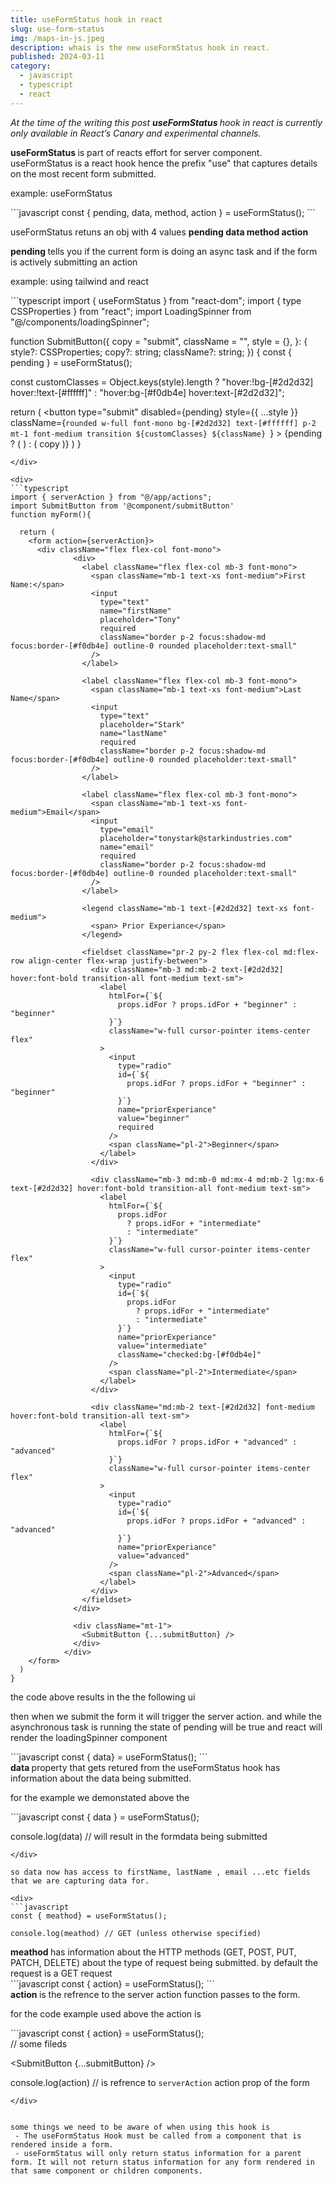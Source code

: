 ```yaml
---
title: useFormStatus hook in react
slug: use-form-status
img: /maps-in-js.jpeg
description: whais is the new useFormStatus hook in react.
published: 2024-03-11
category: 
  - javascript
  - typescript
  - react
---
```


<em> 
At the time of the writing this post <strong> useFormStatus </strong> hook in react is currently only available in React’s Canary and experimental channels.
</em>

<strong> useFormStatus </strong> is part of reacts effort for server component. useFormStatus is a react hook hence the prefix "use" that captures details on the most recent form submitted.

<Span> example: useFormStatus</Span>
<div>
```javascript
const { pending, data, method, action } = useFormStatus();
```
</div>

useFormStatus retuns an obj with 4 values <strong> pending </strong> <strong> data </strong> <strong> method </strong> <strong> action </strong>

<strong> pending </strong> tells you if the current form is doing an async task and if the form is actively submitting an action

<Span> example: using tailwind and react</Span>
<div>
```typescript
import { useFormStatus } from "react-dom";
import { type CSSProperties } from "react";
import LoadingSpinner from "@/components/loadingSpinner";

function SubmitButton({
  copy = "submit",
  className = "",
  style = {},
}: {
  style?: CSSProperties;
  copy?: string;
  className?: string;
}) {
  const { pending } = useFormStatus();

  const customClasses = Object.keys(style).length
    ? "hover:!bg-[#2d2d32] hover:!text-[#ffffff]"
    : "hover:bg-[#f0db4e] hover:text-[#2d2d32]";

  return (
    <button
      type="submit"
      disabled={pending}
      style={{ ...style }}
      className={`rounded w-full font-mono bg-[#2d2d32] text-[#ffffff] p-2 mt-1 font-medium transition ${customClasses} ${className} `}
    >
      {pending ? (
        <span className="w-full flex items-center justify-center">
          <LoadingSpinner />
        </span>
      ) : (
        copy
      )}
    </button>
  )
}
```
</div>

<div>
```typescript
import { serverAction } from "@/app/actions";
import SubmitButton from '@component/submitButton'
function myForm(){

  return (
    <form action={serverAction}>
      <div className="flex flex-col font-mono">
              <div>
                <label className="flex flex-col mb-3 font-mono">
                  <span className="mb-1 text-xs font-medium">First Name:</span>
                  <input
                    type="text"
                    name="firstName"
                    placeholder="Tony"
                    required
                    className="border p-2 focus:shadow-md focus:border-[#f0db4e] outline-0 rounded placeholder:text-small"
                  />
                </label>

                <label className="flex flex-col mb-3 font-mono">
                  <span className="mb-1 text-xs font-medium">Last Name</span>
                  <input
                    type="text"
                    placeholder="Stark"
                    name="lastName"
                    required
                    className="border p-2 focus:shadow-md focus:border-[#f0db4e] outline-0 rounded placeholder:text-small"
                  />
                </label>

                <label className="flex flex-col mb-3 font-mono">
                  <span className="mb-1 text-xs font-medium">Email</span>
                  <input
                    type="email"
                    placeholder="tonystark@starkindustries.com"
                    name="email"
                    required
                    className="border p-2 focus:shadow-md focus:border-[#f0db4e] outline-0 rounded placeholder:text-small"
                  />
                </label>

                <legend className="mb-1 text-[#2d2d32] text-xs font-medium">
                  <span> Prior Experiance</span>
                </legend>

                <fieldset className="pr-2 py-2 flex flex-col md:flex-row align-center flex-wrap justify-between">
                  <div className="mb-3 md:mb-2 text-[#2d2d32] hover:font-bold transition-all font-medium text-sm">
                    <label
                      htmlFor={`${
                        props.idFor ? props.idFor + "beginner" : "beginner"
                      }`}
                      className="w-full cursor-pointer items-center flex"
                    >
                      <input
                        type="radio"
                        id={`${
                          props.idFor ? props.idFor + "beginner" : "beginner"
                        }`}
                        name="priorExperiance"
                        value="beginner"
                        required
                      />
                      <span className="pl-2">Beginner</span>
                    </label>
                  </div>

                  <div className="mb-3 md:mb-0 md:mx-4 md:mb-2 lg:mx-6 text-[#2d2d32] hover:font-bold transition-all font-medium text-sm">
                    <label
                      htmlFor={`${
                        props.idFor
                          ? props.idFor + "intermediate"
                          : "intermediate"
                      }`}
                      className="w-full cursor-pointer items-center flex"
                    >
                      <input
                        type="radio"
                        id={`${
                          props.idFor
                            ? props.idFor + "intermediate"
                            : "intermediate"
                        }`}
                        name="priorExperiance"
                        value="intermediate"
                        className="checked:bg-[#f0db4e]"
                      />
                      <span className="pl-2">Intermediate</span>
                    </label>
                  </div>

                  <div className="md:mb-2 text-[#2d2d32] font-medium hover:font-bold transition-all text-sm">
                    <label
                      htmlFor={`${
                        props.idFor ? props.idFor + "advanced" : "advanced"
                      }`}
                      className="w-full cursor-pointer items-center flex"
                    >
                      <input
                        type="radio"
                        id={`${
                          props.idFor ? props.idFor + "advanced" : "advanced"
                        }`}
                        name="priorExperiance"
                        value="advanced"
                      />
                      <span className="pl-2">Advanced</span>
                    </label>
                  </div>
                </fieldset>
              </div>

              <div className="mt-1">
                <SubmitButton {...submitButton} />
              </div>
            </div>
    </form>
  )
}
```
</div>

the code above results in the the following ui

<RenderUIResult src='use-form-status-form' />

then when we submit the form it will trigger the server action. and while the asynchronous task is running the state of pending will be true
and react will render the loadingSpinner component 

<RenderUIResult src='use-form-status-form-loading' />


<div>
```javascript
const { data} = useFormStatus();
```
</div>
<strong> data </strong> property that gets retured from the useFormStatus hook has information about the data being submitted. 

for the example we demonstated above the

<div>
```javascript
const { data } = useFormStatus();

console.log(data) //  will result in the formdata being submitted
```
</div>

so data now has access to firstName, lastName , email ...etc fields that we are capturing data for.

<div>
```javascript
const { meathod} = useFormStatus();

console.log(meathod) // GET (unless otherwise specified)
```
</div>
<strong> meathod </strong> has information about the HTTP methods (GET, POST, PUT, PATCH, DELETE) about the type of request being submitted. by default the request is a GET request








<div>
```javascript
const { action} = useFormStatus();
```
</div>
<strong> action </strong> is the refrence to the server action function passes to the form.

for the code example used above the action is 

<div>
```javascript
const { action} = useFormStatus();

<form action={serverAction}>
// some fileds 

<SubmitButton {...submitButton} />
</form>

console.log(action) // is refrence to `serverAction`  action prop of the form
```
</div>


some things we need to be aware of when using this hook is 
 - The useFormStatus Hook must be called from a component that is rendered inside a form.
 - useFormStatus will only return status information for a parent form. It will not return status information for any form rendered in that same component or children components.



